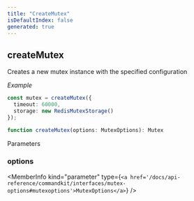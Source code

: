```yaml
---
title: "CreateMutex"
isDefaultIndex: false
generated: true
---
```



<!-- This file was generated from the CommandKit source. Do not modify. Instead, re-run the "docgen" script -->


## createMutex

<GenerationInfo sourceFile="packages/commandkit/src/utils/useful-stuff/mutex.ts" sourceLine="267" packageName="commandkit" />

Creates a new mutex instance with the specified configuration



*Example*

```typescript
const mutex = createMutex({
  timeout: 60000,
  storage: new RedisMutexStorage()
});
```

```ts title="Signature"
function createMutex(options: MutexOptions): Mutex
```
Parameters

### options

<MemberInfo kind="parameter" type={`<a href='/docs/api-reference/commandkit/interfaces/mutex-options#mutexoptions'>MutexOptions</a>`} />


